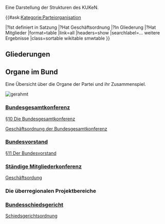 Eine Darstellung der Strukturen des KUKeN.


{{#ask:[[Kategorie:Parteiorganisation]]

|?Ist definiert in Satzung
|?Hat Geschäftsordnung
|?In Gliederung
|?Hat Mitglieder
|format=table
|link=all
|headers=show
|searchlabel=… weitere Ergebnisse
|class=sortable wikitable smwtable
}}


== Gliederungen ==


== Organe im Bund ==

Eine Übersicht über die Organe der Partei und ihr Zusammenspiel.

[[Datei:Organigram-KUEKeN-Bund.png|gerahmt]]
<br clear=all>





=== [[Bundesgesamtkonferenz]] ===

[[Satzung#.C2.A7_10_Die_Bundesgesamtkonferenz| §10 Die Bundesgesamtkonferenz]]


[[Go_Bundesgesamtkonferenz| Geschäftsordnung der Bundesgesamtkonferenz]]

=== [[Bundesvorstand]] ===

[[Satzung#.C2.A7_11_Der_Bundesvorstand| §11 Der Bundesvorstand]]

=== [[Ständige_Mitgliederkonferenz| Ständige Mitgliederkonferenz]] ===

[[go_smk| Geschäftsordung]]

=== Die überregionalen Projektbereiche ===


=== [[Bundesschiedsgericht]] ===

[[Schiedsgerichtsordnung_Bund| Schiedsgerichtsordnung]]